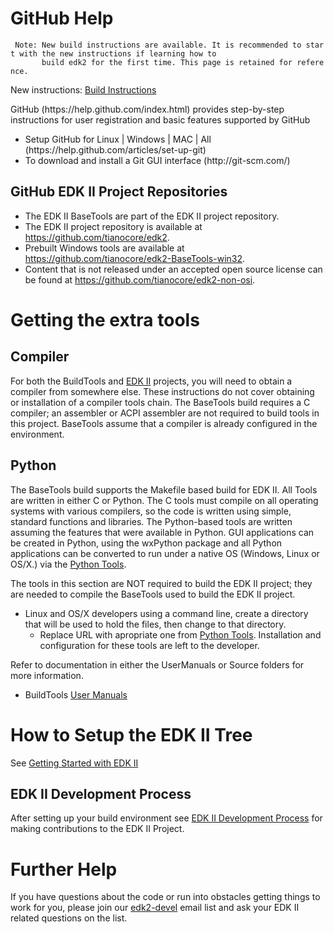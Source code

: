 =GitHub Help=

  Note: New build instructions are available. It is recommended to start with the new instructions if learning how to
        build edk2 for the first time. This page is retained for reference.

New instructions: [[Build Instructions|Build Instructions]]

GitHub (https://help.github.com/index.html) provides step-by-step instructions for user registration and basic features supported by GitHub

* Setup GitHub for Linux | Windows | MAC | All (https://help.github.com/articles/set-up-git)
* To download and install a Git GUI interface (http://git-scm.com/)

=='''GitHub EDK II Project Repositories'''==

* The EDK II BaseTools are part of the EDK II project repository.
* The EDK II project repository is available at https://github.com/tianocore/edk2.
* Prebuilt Windows tools are available at https://github.com/tianocore/edk2-BaseTools-win32.
* Content that is not released under an accepted open source license can be found at https://github.com/tianocore/edk2-non-osi.<BR>
= Getting the extra tools=
== Compiler ==
For both the BuildTools and [http://www.tianocore.org/edk2/ EDK II] projects, you will need to obtain a compiler from somewhere else. These instructions do not cover obtaining or installation of a compiler tools chain. The BaseTools build requires a C compiler; an assembler or ACPI assembler are not required to build tools in this project. BaseTools assume that a compiler is already configured in the environment.

== Python ==
The BaseTools build supports the Makefile based build for EDK II. All Tools are written in either C or Python. The C tools must compile on all operating systems with various compilers, so the code is written using simple, standard functions and libraries. The Python-based tools are written assuming the features that were available in Python. GUI applications can be created in Python, using the wxPython package and all Python applications can be converted to run under a native OS (Windows, Linux or OS/X.) via the [[Python Tools]].

The tools in this section are NOT required to build the EDK II project; they are needed to compile the
BaseTools used to build the EDK II project.

*Linux and OS/X developers using a command line, create a directory that will be used to hold the files, then change to that directory.
**Replace URL with apropriate one from [[Python Tools]]. Installation and configuration for these tools are left to the developer.




Refer to documentation in either the UserManuals or Source folders for more information.
* BuildTools [https://github.com/tianocore/buildtools-BaseTools/tree/master/UserManuals User Manuals]

='''How to Setup the EDK II Tree'''=
See [[Getting Started with EDK II]]

==  EDK II Development Process ==
After setting up your build environment see  [[EDK II Development Process]] for making contributions to the EDK II Project.

=Further Help=

If you have questions about the code or run into obstacles getting things to work for you, please join our [[edk2-devel]] email list and ask your EDK II related questions on the list.
